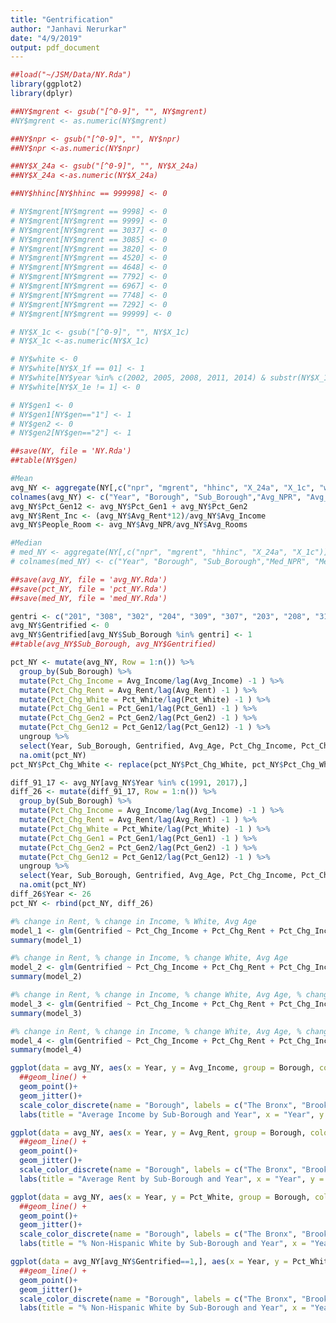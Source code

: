 ```yaml
---
title: "Gentrification"
author: "Janhavi Nerurkar"
date: "4/9/2019"
output: pdf_document
---
```


```r
##load("~/JSM/Data/NY.Rda")
library(ggplot2)
library(dplyr)
```

```r
##NY$mgrent <- gsub("[^0-9]", "", NY$mgrent)
#NY$mgrent <- as.numeric(NY$mgrent)

##NY$npr <- gsub("[^0-9]", "", NY$npr)
##NY$npr <-as.numeric(NY$npr)

##NY$X_24a <- gsub("[^0-9]", "", NY$X_24a)
##NY$X_24a <-as.numeric(NY$X_24a)

##NY$hhinc[NY$hhinc == 999998] <- 0

# NY$mgrent[NY$mgrent == 9998] <- 0
# NY$mgrent[NY$mgrent == 9999] <- 0
# NY$mgrent[NY$mgrent == 3037] <- 0
# NY$mgrent[NY$mgrent == 3085] <- 0
# NY$mgrent[NY$mgrent == 3820] <- 0
# NY$mgrent[NY$mgrent == 4520] <- 0
# NY$mgrent[NY$mgrent == 4648] <- 0
# NY$mgrent[NY$mgrent == 7792] <- 0
# NY$mgrent[NY$mgrent == 6967] <- 0
# NY$mgrent[NY$mgrent == 7748] <- 0
# NY$mgrent[NY$mgrent == 7292] <- 0
# NY$mgrent[NY$mgrent == 99999] <- 0

# NY$X_1c <- gsub("[^0-9]", "", NY$X_1c)
# NY$X_1c <-as.numeric(NY$X_1c)

# NY$white <- 0
# NY$white[NY$X_1f == 01] <- 1
# NY$white[NY$year %in% c(2002, 2005, 2008, 2011, 2014) & substr(NY$X_1f, 1, 2) == 10] <- 1
# NY$white[NY$X_1e != 1] <- 0

# NY$gen1 <- 0
# NY$gen1[NY$gen=="1"] <- 1
# NY$gen2 <- 0
# NY$gen2[NY$gen=="2"] <- 1

##save(NY, file = 'NY.Rda')
##table(NY$gen)
```

```r
#Mean
avg_NY <- aggregate(NY[,c("npr", "mgrent", "hhinc", "X_24a", "X_1c", "white", "gen1", "gen2")], by = list(NY$year,NY$borough, NY$sba), FUN = mean, na.rm = TRUE)
colnames(avg_NY) <- c("Year", "Borough", "Sub_Borough","Avg_NPR", "Avg_Rent", "Avg_Income", "Avg_Rooms", "Avg_Age", "Pct_White", "Pct_Gen1", "Pct_Gen2")
avg_NY$Pct_Gen12 <- avg_NY$Pct_Gen1 + avg_NY$Pct_Gen2
avg_NY$Rent_Inc <- (avg_NY$Avg_Rent*12)/avg_NY$Avg_Income
avg_NY$People_Room <- avg_NY$Avg_NPR/avg_NY$Avg_Rooms

#Median
# med_NY <- aggregate(NY[,c("npr", "mgrent", "hhinc", "X_24a", "X_1c")], by = list(NY$year,NY$borough, NY$sba), FUN = median, na.rm = TRUE)
# colnames(med_NY) <- c("Year", "Borough", "Sub_Borough","Med_NPR", "Med_Rent", "Med_Income", "Med_Rooms", "Med_Age")

##save(avg_NY, file = 'avg_NY.Rda')
##save(pct_NY, file = 'pct_NY.Rda')
##save(med_NY, file = 'med_NY.Rda')
```

```r
gentri <- c("201", "308", "302", "204", "309", "307", "203", "208", "310", "101", "401", "207", "102", "216", "209")
avg_NY$Gentrified <- 0
avg_NY$Gentrified[avg_NY$Sub_Borough %in% gentri] <- 1
##table(avg_NY$Sub_Borough, avg_NY$Gentrified)
```

```r
pct_NY <- mutate(avg_NY, Row = 1:n()) %>%
  group_by(Sub_Borough) %>%
  mutate(Pct_Chg_Income = Avg_Income/lag(Avg_Income) -1 ) %>%
  mutate(Pct_Chg_Rent = Avg_Rent/lag(Avg_Rent) -1 ) %>%
  mutate(Pct_Chg_White = Pct_White/lag(Pct_White) -1 ) %>%
  mutate(Pct_Chg_Gen1 = Pct_Gen1/lag(Pct_Gen1) -1 ) %>%
  mutate(Pct_Chg_Gen2 = Pct_Gen2/lag(Pct_Gen2) -1 ) %>%
  mutate(Pct_Chg_Gen12 = Pct_Gen12/lag(Pct_Gen12) -1 ) %>%
  ungroup %>%
  select(Year, Sub_Borough, Gentrified, Avg_Age, Pct_Chg_Income, Pct_Chg_Rent, Rent_Inc, Pct_White, Pct_Chg_White, Pct_Gen1, Pct_Gen2, Pct_Gen12, Pct_Chg_Gen1, Pct_Chg_Gen2, Pct_Chg_Gen12, Avg_Rent, Avg_Income, Avg_Rooms, Avg_NPR) %>%
  na.omit(pct_NY)
pct_NY$Pct_Chg_White <- replace(pct_NY$Pct_Chg_White, pct_NY$Pct_Chg_White==Inf, 0)
```

```r
diff_91_17 <- avg_NY[avg_NY$Year %in% c(1991, 2017),]
diff_26 <- mutate(diff_91_17, Row = 1:n()) %>%
  group_by(Sub_Borough) %>%
  mutate(Pct_Chg_Income = Avg_Income/lag(Avg_Income) -1 ) %>%
  mutate(Pct_Chg_Rent = Avg_Rent/lag(Avg_Rent) -1 ) %>%
  mutate(Pct_Chg_White = Pct_White/lag(Pct_White) -1 ) %>%
  mutate(Pct_Chg_Gen1 = Pct_Gen1/lag(Pct_Gen1) -1 ) %>%
  mutate(Pct_Chg_Gen2 = Pct_Gen2/lag(Pct_Gen2) -1 ) %>%
  mutate(Pct_Chg_Gen12 = Pct_Gen12/lag(Pct_Gen12) -1 ) %>%
  ungroup %>%
  select(Year, Sub_Borough, Gentrified, Avg_Age, Pct_Chg_Income, Pct_Chg_Rent, Rent_Inc, Pct_White, Pct_Chg_White, Pct_Gen1, Pct_Gen2, Pct_Gen12, Pct_Chg_Gen1, Pct_Chg_Gen2, Pct_Chg_Gen12, Avg_Rent, Avg_Income, Avg_Rooms, Avg_NPR) %>%
  na.omit(pct_NY)
diff_26$Year <- 26
pct_NY <- rbind(pct_NY, diff_26)
```



```r
#% change in Rent, % change in Income, % White, Avg Age
model_1 <- glm(Gentrified ~ Pct_Chg_Income + Pct_Chg_Rent + Pct_Chg_Income*Pct_Chg_Rent + Pct_White + Avg_Age, data = pct_NY, family = "binomial")
summary(model_1)
```

```r
#% change in Rent, % change in Income, % change White, Avg Age
model_2 <- glm(Gentrified ~ Pct_Chg_Income + Pct_Chg_Rent + Pct_Chg_Income*Pct_Chg_Rent + Pct_Chg_White + Avg_Age, data = pct_NY, family = "binomial")
summary(model_2)
```

```r
#% change in Rent, % change in Income, % change White, Avg Age, % change Gen1 Immigrant
model_3 <- glm(Gentrified ~ Pct_Chg_Income + Pct_Chg_Rent + Pct_Chg_Income*Pct_Chg_Rent + Pct_Chg_White + Avg_Age + Pct_Chg_Gen1, data = pct_NY, family = "binomial")
summary(model_3)
```

```r
#% change in Rent, % change in Income, % change White, Avg Age, % change Gen1 & Gen2 Immigrant
model_4 <- glm(Gentrified ~ Pct_Chg_Income + Pct_Chg_Rent + Pct_Chg_Income*Pct_Chg_Rent + Pct_Chg_White + Avg_Age + Pct_Chg_Gen12, data = pct_NY, family = "binomial")
summary(model_4)
```

```r
ggplot(data = avg_NY, aes(x = Year, y = Avg_Income, group = Borough, color = Borough)) +
  ##geom_line() +
  geom_point()+
  geom_jitter()+
  scale_color_discrete(name = "Borough", labels = c("The Bronx", "Brooklyn", "Manhattan", "Queens", "Staten Island"))+
  labs(title = "Average Income by Sub-Borough and Year", x = "Year", y = "Average Income")
```

```r
ggplot(data = avg_NY, aes(x = Year, y = Avg_Rent, group = Borough, color = Borough)) +
  ##geom_line() +
  geom_point()+
  geom_jitter()+
  scale_color_discrete(name = "Borough", labels = c("The Bronx", "Brooklyn", "Manhattan", "Queens", "Staten Island"))+
  labs(title = "Average Rent by Sub-Borough and Year", x = "Year", y = "Average Rent")
```

```r
ggplot(data = avg_NY, aes(x = Year, y = Pct_White, group = Borough, color = Borough)) +
  ##geom_line() +
  geom_point()+
  geom_jitter()+
  scale_color_discrete(name = "Borough", labels = c("The Bronx", "Brooklyn", "Manhattan", "Queens", "Staten Island"))+
  labs(title = "% Non-Hispanic White by Sub-Borough and Year", x = "Year", y = "% Non-Hispanic White")
```

```r
ggplot(data = avg_NY[avg_NY$Gentrified==1,], aes(x = Year, y = Pct_White, group = Borough, color = Borough)) +
  ##geom_line() +
  geom_point()+
  geom_jitter()+
  scale_color_discrete(name = "Borough", labels = c("The Bronx", "Brooklyn", "Manhattan", "Queens", "Staten Island"))+
  labs(title = "% Non-Hispanic White by Sub-Borough and Year", x = "Year", y = "% Non-Hispanic White")
```

